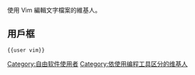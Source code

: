 使用 Vim 編輯文字檔案的維基人。

== 用戶框 ==
 <nowiki>{{user vim}}</nowiki>
{{user vim}}

[[Category:自由软件使用者|Category:自由软件使用者]]
[[Category:依使用编程工具区分的维基人‎|Category:依使用编程工具区分的维基人‎]]